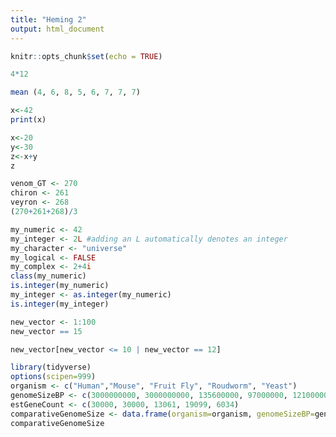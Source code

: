 ```yaml
---
title: "Heming 2"
output: html_document
---
```


```r
knitr::opts_chunk$set(echo = TRUE)
```
```r
4*12

```
```r
mean (4, 6, 8, 5, 6, 7, 7, 7)
```
```r
x<-42
print(x)
```
```r
x<-20
y<-30
z<-x+y
z
```
```r
venom_GT <- 270
chiron <- 261
veyron <- 268
(270+261+268)/3
```
```r
my_numeric <- 42
my_integer <- 2L #adding an L automatically denotes an integer
my_character <- "universe"
my_logical <- FALSE
my_complex <- 2+4i
class(my_numeric)
is.integer(my_numeric) 
my_integer <- as.integer(my_numeric)
is.integer(my_integer)

```
```r
new_vector <- 1:100
new_vector == 15
```
```r
new_vector[new_vector <= 10 | new_vector == 12]
```
```r
library(tidyverse)
options(scipen=999)
organism <- c("Human","Mouse", "Fruit Fly", "Roudworm", "Yeast")
genomeSizeBP <- c(3000000000, 3000000000, 135600000, 97000000, 12100000)
estGeneCount <- c(30000, 30000, 13061, 19099, 6034)
comparativeGenomeSize <- data.frame(organism=organism, genomeSizeBP=genomeSizeBP, estGeneCount=estGeneCount)
comparativeGenomeSize

```
